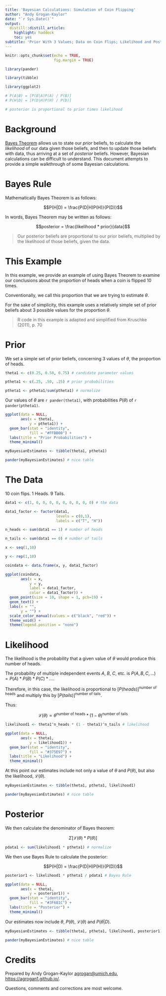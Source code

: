 ```yaml
---
title: 'Bayesian Calculations: Simulation of Coin Flipping'
author: "Andy Grogan-Kaylor"
date: "`r Sys.Date()`"
output:
  distill::distill_article:
    highlight: haddock
    toc: yes
subtitle: 'Prior With 3 Values; Data on Coin Flips; Likelihood and Posterior'
---
```


```r

knitr::opts_chunk$set(echo = TRUE,
                      fig.margin = TRUE)

library(pander)

library(tibble)

library(ggplot2)

```

```r

# P(A|B) = [P(B|A)P(A) / P(B)]
# P(H|D) = [P(D|H)P(H) / P(D)]

# posterior is proportional to prior times likelihood

```

# Background

[Bayes Theorem](./Bayes-Theorem/Bayes-Theorem.html) allows us to state our *prior* beliefs, to calculate the *likelihood* of our data given those beliefs, and then to update those beliefs with data, thus arriving at a set of *posterior* beliefs.  However, Bayesian calculations can be difficult to understand. This document attempts to provide a simple walkthrough of some Bayesian calculations.

# Bayes Rule

Mathematically Bayes Theorem is as follows:

$$P(H|D) = \frac{P(D|H)P(H)}{P(D)}$$ 

In words, Bayes Theorem may be written as follows:

$$posterior = \frac{likelihood * prior}{data}$$

> Our posterior beliefs are proportional to our prior beliefs, multiplied by the likelihood of those beliefs, given the data.

# This Example

In this example, we provide an example of using Bayes Theorem to examine our conclusions about the proportion of heads when a coin is flipped 10 times. 

Conventionally, we call this proportion that we are trying to estimate $\theta$.

For the sake of simplicity, this example uses a relatively simple set of prior beliefs about 3 possible values for the proportion $\theta$.

> R code in this example is adapted and simplified  from Kruschke (2011), p. 70

# Prior

We set a simple set of prior beliefs, concerning 3 values of $\theta$, the proportion of heads.

```r

theta1 <- c(0.25, 0.50, 0.75) # candidate parameter values

ptheta1 <- c(.25, .50, .25) # prior probabilities

ptheta1 <- ptheta1/sum(ptheta1) # normalize

```

Our values of $\theta$ are `r pander(theta1)`, with probabilities $P(\theta)$ of `r pander(ptheta1)`.

```r

ggplot(data = NULL,
       aes(x = theta1,
           y = ptheta1)) +
  geom_bar(stat = "identity", 
           fill = "#FFBB00") +
  labs(title = "Prior Probabilities") +
  theme_minimal()

```

```r

myBayesianEstimates <- tibble(theta1, ptheta1)

pander(myBayesianEstimates) # nice table

```

# The Data

10 coin flips. 1 Heads. 9 Tails.

```r

data1 <- c(1, 0, 0, 0, 0, 0, 0, 0, 0, 0) # the data

data1_factor <- factor(data1,
                       levels = c(0,1),
                       labels = c("T", "H"))

```

```r

n_heads <- sum(data1 == 1) # number of heads

n_tails <- sum(data1 == 0) # number of tails

```

```r


x <- seq(1,10)

y <- rep(1,10)

coindata <- data.frame(x, y, data1_factor)

ggplot(coindata,
       aes(x = x,
           y = y,
           label = data1_factor,
           color = data1_factor)) +
  geom_point(size = 10, shape = 1, pch=19) +
  geom_text() +
  labs(x = "",
       y = "") +
  scale_color_manual(values = c("black", "red")) +
  theme_void() +
  theme(legend.position = "none")


```

# Likelihood

The likelihood is the probability that a given value of $\theta$ would produce this number of heads.

The probability of multiple independent events $A$, $B$, $C$, etc. is $P(A,B,C, ...) = P(A) * P(B) * P(C) * ...$.

Therefore, in this case, the likelihood is proportional to $[P(heads)]^{\text{number of heads}}$ and multiply this by $[P(tails)]^{\text{number of tails}}$. 

Thus:

$$\mathcal{L}(\theta) \propto \theta^{\text{number of heads}} * (1-\theta)^{\text{number of tails}}$$

```r

likelihood1 <- theta1^n_heads * (1 - theta1)^n_tails # likelihood

ggplot(data = NULL,
       aes(x = theta1,
           y = likelihood1)) +
  geom_bar(stat = "identity", 
           fill = "#375E97") +
  labs(title = "Likelihood") +
  theme_minimal()

```

At this point our estimates include not only a value of $\theta$ and $P(\theta)$, but also the likelihood, $\mathcal{L}(\theta)$.

```r

myBayesianEstimates <- tibble(theta1, ptheta1, likelihood1)

pander(myBayesianEstimates) # nice table

```

# Posterior

We then calculate the denominator of Bayes theorem:  

$$\Sigma [\mathcal{L}(\theta) * P(\theta)]$$

```r

pdata1 <- sum(likelihood1 * ptheta1) # normalize

```

We then use Bayes Rule to calculate the posterior:

$$P(H|D) = \frac{P(D|H)P(H)}{P(D)}$$ 

```r

posterior1 <- likelihood1 * ptheta1 / pdata1 # Bayes Rule

ggplot(data = NULL,
       aes(x = theta1,
           y = posterior1)) +
  geom_bar(stat = "identity", 
           fill = "#3F681C") +
  labs(title = "Posterior") +
  theme_minimal()

```

Our estimates now include $\theta$, $P(\theta)$, $\mathcal{L}(\theta)$ and $P(\theta | D)$.

```r

myBayesianEstimates <- tibble(theta1, ptheta1, likelihood1, posterior1)

pander(myBayesianEstimates) # nice table

```

# Credits

Prepared by Andy Grogan-Kaylor [agrogan@umich.edu](agrogan@umich.edu), [https://agrogan1.github.io/](https://agrogan1.github.io/).

Questions, comments and corrections are most welcome.



